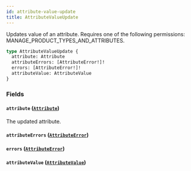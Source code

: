 ```yaml
---
id: attribute-value-update
title: AttributeValueUpdate
---
```



Updates value of an attribute. Requires one of the following permissions: MANAGE_PRODUCT_TYPES_AND_ATTRIBUTES.

```graphql
type AttributeValueUpdate {
  attribute: Attribute
  attributeErrors: [AttributeError!]!
  errors: [AttributeError!]!
  attributeValue: AttributeValue
}
```


### Fields

#### `attribute` ([`Attribute`](../../../developer/api-reference/objects/attribute))

The updated attribute.


#### `attributeErrors` ([`AttributeError`](../../../developer/api-reference/objects/attribute-error))




#### `errors` ([`AttributeError`](../../../developer/api-reference/objects/attribute-error))




#### `attributeValue` ([`AttributeValue`](../../../developer/api-reference/objects/attribute-value))






